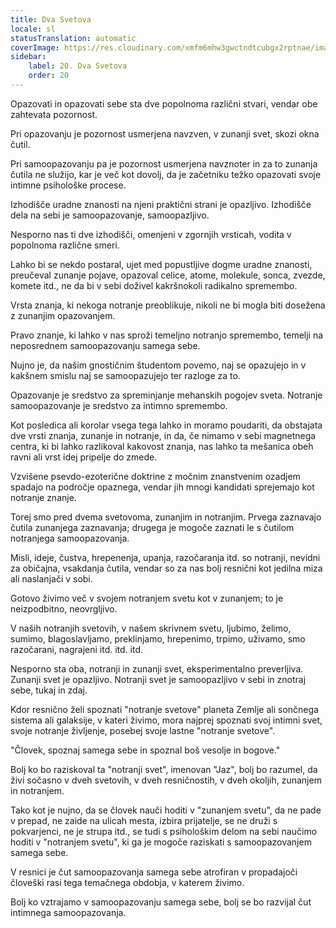 ```yaml
---
title: Dva Svetova
locale: sl
statusTranslation: automatic
coverImage: https://res.cloudinary.com/xmfm6mhw3gwctndtcubgx2rptnae/image/upload/v1740468922/small_cover_tratado_de_psicologia_revolucionaria_a4c0dca4e0.webp
sidebar:
    label: 20. Dva Svetova
    order: 20
---
```

Opazovati in opazovati sebe sta dve popolnoma različni stvari, vendar obe zahtevata pozornost.

Pri opazovanju je pozornost usmerjena navzven, v zunanji svet, skozi okna čutil.

Pri samoopazovanju pa je pozornost usmerjena navznoter in za to zunanja čutila ne služijo, kar je več kot dovolj, da je začetniku težko opazovati svoje intimne psihološke procese.

Izhodišče uradne znanosti na njeni praktični strani je opazljivo. Izhodišče dela na sebi je samoopazovanje, samoopazljivo.

Nesporno nas ti dve izhodišči, omenjeni v zgornjih vrsticah, vodita v popolnoma različne smeri.

Lahko bi se nekdo postaral, ujet med popustljive dogme uradne znanosti, preučeval zunanje pojave, opazoval celice, atome, molekule, sonca, zvezde, komete itd., ne da bi v sebi doživel kakršnokoli radikalno spremembo.

Vrsta znanja, ki nekoga notranje preoblikuje, nikoli ne bi mogla biti dosežena z zunanjim opazovanjem.

Pravo znanje, ki lahko v nas sproži temeljno notranjo spremembo, temelji na neposrednem samoopazovanju samega sebe.

Nujno je, da našim gnostičnim študentom povemo, naj se opazujejo in v kakšnem smislu naj se samoopazujejo ter razloge za to.

Opazovanje je sredstvo za spreminjanje mehanskih pogojev sveta. Notranje samoopazovanje je sredstvo za intimno spremembo.

Kot posledica ali korolar vsega tega lahko in moramo poudariti, da obstajata dve vrsti znanja, zunanje in notranje, in da, če nimamo v sebi magnetnega centra, ki bi lahko razlikoval kakovost znanja, nas lahko ta mešanica obeh ravni ali vrst idej pripelje do zmede.

Vzvišene psevdo-ezoterične doktrine z močnim znanstvenim ozadjem spadajo na področje opaznega, vendar jih mnogi kandidati sprejemajo kot notranje znanje.

Torej smo pred dvema svetovoma, zunanjim in notranjim. Prvega zaznavajo čutila zunanjega zaznavanja; drugega je mogoče zaznati le s čutilom notranjega samoopazovanja.

Misli, ideje, čustva, hrepenenja, upanja, razočaranja itd. so notranji, nevidni za običajna, vsakdanja čutila, vendar so za nas bolj resnični kot jedilna miza ali naslanjači v sobi.

Gotovo živimo več v svojem notranjem svetu kot v zunanjem; to je neizpodbitno, neovrgljivo.

V naših notranjih svetovih, v našem skrivnem svetu, ljubimo, želimo, sumimo, blagoslavljamo, preklinjamo, hrepenimo, trpimo, uživamo, smo razočarani, nagrajeni itd. itd. itd.

Nesporno sta oba, notranji in zunanji svet, eksperimentalno preverljiva. Zunanji svet je opazljivo. Notranji svet je samoopazljivo v sebi in znotraj sebe, tukaj in zdaj.

Kdor resnično želi spoznati "notranje svetove" planeta Zemlje ali sončnega sistema ali galaksije, v kateri živimo, mora najprej spoznati svoj intimni svet, svoje notranje življenje, posebej svoje lastne "notranje svetove".

"Človek, spoznaj samega sebe in spoznal boš vesolje in bogove."

Bolj ko bo raziskoval ta "notranji svet", imenovan "Jaz", bolj bo razumel, da živi sočasno v dveh svetovih, v dveh resničnostih, v dveh okoljih, zunanjem in notranjem.

Tako kot je nujno, da se človek nauči hoditi v "zunanjem svetu", da ne pade v prepad, ne zaide na ulicah mesta, izbira prijatelje, se ne druži s pokvarjenci, ne je strupa itd., se tudi s psihološkim delom na sebi naučimo hoditi v "notranjem svetu", ki ga je mogoče raziskati s samoopazovanjem samega sebe.

V resnici je čut samoopazovanja samega sebe atrofiran v propadajoči človeški rasi tega temačnega obdobja, v katerem živimo.

Bolj ko vztrajamo v samoopazovanju samega sebe, bolj se bo razvijal čut intimnega samoopazovanja.

